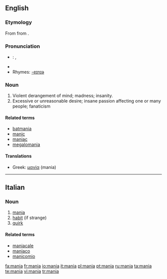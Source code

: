 ==English==

===Etymology===
From {{etyl|la|en}} {{term|mania|lang=la}} from {{etyl|grc|en}} {{term|μανία||madness|tr=mania|lang=grc|sc=polytonic}}.

===Pronunciation===
*{{a|US}}: {{IPA|/ˈmeɪniə/}}, {{SAMPA|/"meIni@/}}
*{{hyphenation|ma|nia}}
*Rhymes: [[Rhymes:English:-eɪnɪə|-eɪnɪə]]

===Noun===
{{wikipedia}}
{{en-noun}}

# Violent derangement of mind; madness; insanity.
# Excessive or unreasonable desire; insane passion affecting one or many people; fanaticism
<!-- Modified Webster 1913 defs -->

====Related terms====
* [[batmania]]
* [[manic]]
* [[maniac]]
* [[megalomania]]

====Translations====
{{top}}
* Greek: [[μανία]] (mania) {{f}}
{{mid}}
{{bottom}}

----

==Italian==

===Noun===
{{it-noun|mani|f|a|e}}

# [[#English|mania]]
# [[habit]] (if strange)
# [[quirk]]

====Related terms====
* [[maniacale]]
* [[maniaco]]
* [[manicomio]]

[[fa:mania]]
[[fr:mania]]
[[io:mania]]
[[it:mania]]
[[pl:mania]]
[[pt:mania]]
[[ru:mania]]
[[ta:mania]]
[[te:mania]]
[[vi:mania]]
[[tr:mania]]